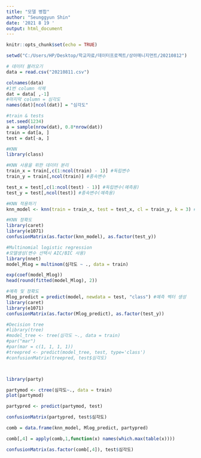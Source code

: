 ---
title: "모델 병합"
author: "Seunggyun Shin"
date: '2021 8 19 '
output: html_document
---

```{r setup, include=FALSE}
knitr::opts_chunk$set(echo = TRUE)
```

```{r}
setwd("C:/Users/HP/Desktop/학교자료/데이터프로젝트/상아매니지먼트/20210812")
```

```{r}
# 데이터 불러오기
data = read.csv("20210811.csv")
```

```{r}
colnames(data)
#1번 column 삭제
dat = data[ ,-1]
#마지막 column = 심각도
names(dat)[ncol(dat)] = "심각도"
```

```{r}
#train & tests
set.seed(1234)
a = sample(nrow(dat), 0.8*nrow(dat))
train = dat[a, ]
test = dat[-a, ]
```

```{r, warning=FALSE}
#KNN
library(class)

#KNN 사용을 위한 데이터 분리
train_x = train[,c(1:ncol(train) - 1)] #독립변수
train_y = train[,ncol(train)] #종속변수

test_x = test[,c(1:ncol(test) - 1)] #독립변수(예측용)
test_y = test[,ncol(test)] #종속변수(예측용)

#KNN 적용하기
knn_model <- knn(train = train_x, test = test_x, cl = train_y, k = 3) #KNN 예측 벡터

#KNN 정확도
library(caret)
library(e1071)
confusionMatrix(as.factor(knn_model), as.factor(test_y))
```

```{r}
#Multinomial logistic regression
#모델생성(변수 선택시 AIC/BIC 사용)
library(nnet)
model_Mlog = multinom(심각도 ~ ., data = train)
```

```{r}
exp(coef(model_Mlog))
head(round(fitted(model_Mlog), 2))
```

```{r}
#예측 및 정확도
Mlog_predict = predict(model, newdata = test, "class") #예측 벡터 생성
library(caret)
library(e1071)
confusionMatrix(as.factor(Mlog_predict), as.factor(test_y))
```

```{r}
#Decision tree
#library(tree)
#model_tree <- tree(심각도 ~., data = train)
#par("mar")
#par(mar = c(1, 1, 1, 1))
#treepred <- predict(model_tree, test, type='class')
#confusionMatrix(treepred, test$심각도)



library(party)

partymod <- ctree(심각도~., data = train)
plot(partymod)

partypred <- predict(partymod, test)

confusionMatrix(partypred, test$심각도)
```
```{r}
comb = data.frame(knn_model, Mlog_predict, partypred)
```

```{r}
comb[,4] = apply(comb,1,function(x) names(which.max(table(x))))

confusionMatrix(as.factor(comb[,4]), test$심각도)
```

